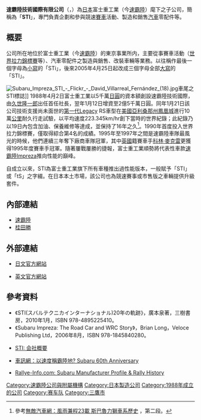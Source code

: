 {{noteTA
|1=zh-cn:斯巴鲁; zh-tw:速霸陸; zh-hk:富士
|2=zh-cn:水平对置发动机; zh-tw:水平對臥引擎; zh-hk:水平對向引擎
|3=zh-hans:发动机; zh-hant:引擎;
}}

{{Infobox Company 
| company_name = 速霸陸技術國際有限公司<br>スバルテクニカインターナショナル株式会社
| company_name_en = Subaru Tecnica International Inc.<ref>「Tecnica」並非英文拚字錯誤，而是該公司使用此名稱，詳情見其官方網站。</ref>
| company_logo = [[File:STi_logo.svg|200px]]
| company_type = 股份有限公司
| market_information = 
| foundation = 1988年4月2日
| location = [[日本|日本]][[東京都|東京都]][[三鷹市|三鷹市]]大澤三丁目9番6號
| zip_code = 〒181-0015
| telephone_no = +81-422-33-7848
| key_people = 代表取締役社長：唐松洋之
| industry = 汽車零件製造與銷售業
| products = 汽車零部件製造和銷售、競速賽車活動企劃及參與
| capital = 2億5,000萬[[日圓|日圓]]（2013年11月）
| company_slogan = 
| revenue = 
| operating_income = 
| net_income = 
| num_employees = 
| parent = [[速霸陸|速霸陸]]
| subsid = 
| homepage = http://www.sti.jp/
| footnotes = 
}}

'''速霸陸技術國際有限公司'''（{{lang-ja|スバルテクニカインターナショナル株式会社}}，{{lang-en|Subaru Tecnica International Inc.}}）為[[日本|日本]]富士重工業（今[[速霸陸|速霸陸]]）麾下之子公司，簡稱為「'''STI'''」，專門負責企劃和參與競速[[賽車|賽車]]活動、製造和銷售[[汽車|汽車]]零配件等。

== 概要 ==
公司所在地位於富士重工業（今[[速霸陸|速霸陸]]）的東京事業所内，主要從事賽車活動（[[世界拉力錦標賽|世界拉力錦標賽]]等）、汽車零配件之製造與銷售、改裝車輛等業務。以往稱作最後一個字母為[[小寫字母|小寫]]的「STi」，後來2005年4月25日起改成三個字母全部[[大寫字母|大寫]]的「STI」。

[[File:Subaru_Impreza_STI_-_Flickr_-_David_Villarreal_Fernández_(18).jpg|thumb]]車尾之STI標誌]]
1988年4月2日富士重工業以5千萬[[日圓|日圓]]的資本額創設速霸陸技術國際，由[[久世隆一郎|久世隆一郎]]出任首任社長，翌年1月12日增資至2億5千萬日圓。同年1月21日該公司技術支援尚未面世的[[速霸陸Legacy#第一代BC/BF系（1989年-1993年）|第一代Legacy]] RS車型在[[美國|美國]][[亞利桑那州|亞利桑那州]][[鳳凰城_(亞利桑那州)|鳳凰城]]進行10萬[[公里|公里]]耐久行走試驗，以平均速度223.345km/hr創下當時的世界紀錄；此紀錄乃以19日內包含加油、保養維修等達成，並保持了16年之久<ref>參考[http://culture.modiauto.com.cn/historic/1150/18325_1.html 無敵汽車網：風雨兼程23載 斯巴魯力獅車系歷史] {{Wayback|url=http://culture.modiauto.com.cn/historic/1150/18325_1.html |date=20140703212231 }}，第二段。</ref>。1990年首度投入世界拉力錦標賽，僅取得綜合第4名的成績。1995年至1997年之間是速霸陸車隊最風光的時候，他們連續三年奪下廠商車隊冠軍，其中[[英國|英國]]籍賽車手[[科林·麥克雷|科林·麥克雷]]更獲得1995年度賽車手冠軍。隨著屢戰屢勝的捷報，富士重工業順勢將代表性車款[[速霸陸Impreza|速霸陸Impreza]]推向性能的巔峰。

自成立以來，STI為富士重工業旗下所有車種推出過性能版本，一般賦予「STI」或「tS」之字綴。在日本本土市場，該公司也為競速賽事或市售版之車輛提供升級套件。

== 內部連結 ==
* [[速霸陸|速霸陸]]
* [[桂田勝|桂田勝]]

== 外部連結 ==
* {{ja}}[http://www.sti.jp/ 日文官方網站] {{Wayback|url=http://www.sti.jp/ |date=20210512112817 }}
* {{en}}[http://www.sti.jp/e/index.html 英文官方網站] {{Wayback|url=http://www.sti.jp/e/index.html |date=20140108200322 }}

== 參考資料 ==
* 《STI(スバルテクニカインターナショナル)20年の軌跡》，廣本泉著，三樹書房，2010年1月，ISBN 978-4895225410。
* 《Subaru Impreza: The Road Car and WRC Story》，Brian Long，Veloce Publishing Ltd，2006年8月，ISBN 978-1845840280。
* {{ja}}[https://web.archive.org/web/20131112102731/http://www.sti.jp/about/companyoutline.html STI: 会社概要]
* [https://web.archive.org/web/20131113045829/http://www.carnews.com/article.php?id=33512&p=1 車訊網：以速度稱霸陸地? Subaru 60th Anniversary]
* {{en}}[http://www.rallye-info.com/carmake_profile.asp?make=9 Rallye-Info.com: Subaru Manufacturer Profile & Rally History] {{Wayback|url=http://www.rallye-info.com/carmake_profile.asp?make=9 |date=20170206141704 }}
{{reflist}}

{{DEFAULTSORT:Subaru Tecnica International}}
[[Category:速霸陸公司與附屬機構|Category:速霸陸公司與附屬機構]]
[[Category:日本製造公司|Category:日本製造公司]]
[[Category:1988年成立的公司|Category:1988年成立的公司]]
[[Category:赛车队|Category:赛车队]]
[[Category:三鷹市|Category:三鷹市]]